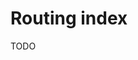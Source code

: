 
<MetaTags
  title="Tuono - Routing"
  canonical="https://tuono.dev/documentation/routing/intro"
/>


<Breadcrumbs>
  <Element label="Routing" />
</Breadcrumbs>

# Routing index

TODO
